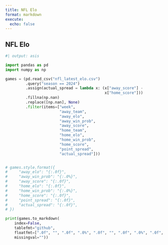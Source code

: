 ```yaml
---
title: NFL Elo
format: markdown
execute:
  echo: false
---
```


## NFL Elo

```python
#| output: asis

import pandas as pd
import numpy as np

games = (pd.read_csv("nfl_latest_elo.csv")
         .query("season == 2024")
         .assign(actual_spread = lambda x: (x["away_score"] -
                                            x["home_score"]))
         .fillna(np.nan)
         .replace([np.nan], None)
         .filter(items=["week",
                        "away_team",
                        "away_elo",
                        "away_win_prob",
                        "away_score",
                        "home_team",
                        "home_elo",
                        "home_win_prob",
                        "home_score",
                        "point_spread",
                        "actual_spread"]))


# games.style.format({
#     "away_elo": "{:.0f}",
#     "away_win_prob": "{:.0%}",
#     "away_score": "{:.0f}",
#     "home_elo": "{:.0f}",
#     "home_win_prob": "{:.0%}",
#     "home_score": "{:.0f}",
#     "point_spread": "{:.0f}",
#     "actual_spread": "{:.0f}",
# })

print(games.to_markdown(
    index=False,
    tablefmt="github",
    floatfmt=[".0f", "", ".0f", ".0%", ".0f", "", ".0f", ".0%", ".0f", ".0f", ".0f"],
    missingval=""))
```
